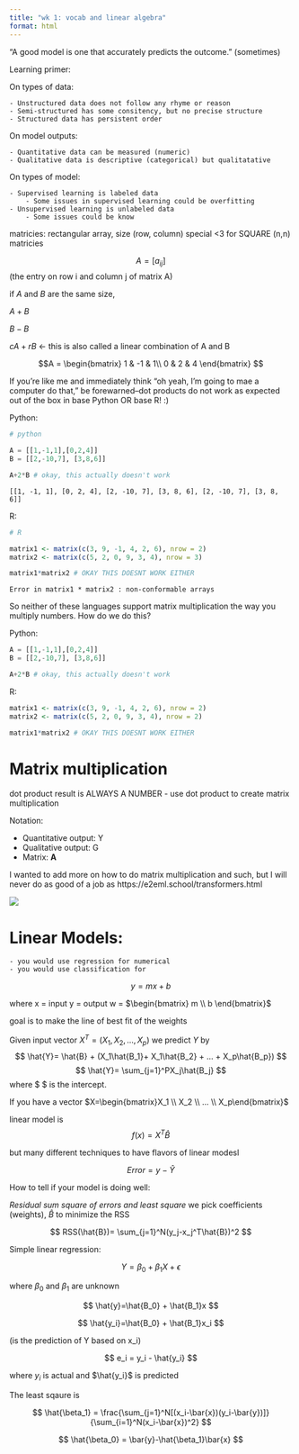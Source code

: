 ```yaml
---
title: "wk 1: vocab and linear algebra"
format: html
---
```


"A good model is one that accurately predicts the outcome." (sometimes)

Learning primer:

On types of data:

    - Unstructured data does not follow any rhyme or reason
    - Semi-structured has some consitency, but no precise structure
    - Structured data has persistent order

On model outputs: 

    - Quantitative data can be measured (numeric)
    - Qualitative data is descriptive (categorical) but qualitatative

On types of model:

    - Supervised learning is labeled data
        - Some issues in supervised learning could be overfitting
    - Unsupervised learning is unlabeled data
        - Some issues could be know

matricies: rectangular array,
size (row, column)
special <3 for SQUARE (n,n) matricies

$$
A=[a_{ij}]
$$ 
(the entry on row i and column j of matrix A)

if $A$ and $B$ are the same size, 

$A + B$

$B - B$

$cA + rB$ <- this is also called a linear combination of A and B

$$A = \begin{bmatrix}
1 & -1 & 1\\
0 & 2 & 4
\end{bmatrix}
$$

If you're like me and immediately think "oh yeah, I'm going to mae a computer do that," be forewarned--dot products do not work as expected out of the box in base Python OR base R! :) 

Python:
```python
# python

A = [[1,-1,1],[0,2,4]]
B = [[2,-10,7], [3,8,6]]

A+2*B # okay, this actually doesn't work
```
```
[[1, -1, 1], [0, 2, 4], [2, -10, 7], [3, 8, 6], [2, -10, 7], [3, 8, 6]]
```
R:
```r
# R

matrix1 <- matrix(c(3, 9, -1, 4, 2, 6), nrow = 2)
matrix2 <- matrix(c(5, 2, 0, 9, 3, 4), nrow = 3)

matrix1*matrix2 # OKAY THIS DOESNT WORK EITHER
```
```
Error in matrix1 * matrix2 : non-conformable arrays
```

So neither of these languages support matrix multiplication the way you multiply numbers. How do we do this?

Python:
```python
A = [[1,-1,1],[0,2,4]]
B = [[2,-10,7], [3,8,6]]

A+2*B # okay, this actually doesn't work
```

R:
```r
matrix1 <- matrix(c(3, 9, -1, 4, 2, 6), nrow = 2)
matrix2 <- matrix(c(5, 2, 0, 9, 3, 4), nrow = 2)

matrix1*matrix2 # OKAY THIS DOESNT WORK EITHER
```


# Matrix multiplication
dot product result is ALWAYS A NUMBER
    - use dot product to create matrix multiplication

Notation:

- Quantitative output: Y
- Qualitative output: G
- Matrix: **A**

I wanted to add more on how to do matrix multiplication and such, but I will never do as good of a job as https://e2eml.school/transformers.html 

![](https://e2eml.school/images/transformers/matrix_mult_three_row_two_col.png)

# Linear Models:
    - you would use regression for numerical
    - you would use classification for 

$$
y = mx+b
$$

where x = input
      y = output
      w = $\begin{bmatrix} m \\ b \end{bmatrix}$

goal is to make the line of best fit of the weights

Given input vector $X^T = (X_1, X_2, ..., X_p)$ we predict $Y$ by 
$$
\hat{Y}= \hat{B} + (X_1\hat{B_1}+ X_1\hat{B_2} + ... + X_p\hat{B_p})
$$
$$
\hat{Y}= \sum_{j=1}^PX_j\hat{B_j}
$$
where $\hat{B_j} $ is the intercept.

If you have a vector $X=\begin{bmatrix}X_1 \\ X_2 \\ ... \\ X_p\end{bmatrix}$

linear model is 
$$
f(x) = X^T\hat{B}
$$

but many different techniques to have flavors of linear modesl

$$
Error = y - \hat{Y}
$$

How to tell if your model is doing well:

_Residual sum square of errors and least square_
we pick coefficients (weights), $\hat{B}$ to minimize the RSS

$$
RSS(\hat{B})= \sum_{j=1}^N(y_j-x_j^T\hat{B})^2
$$


Simple linear regression:

$$
Y = \beta_0 + \beta_1X + \epsilon
$$

where $\beta_0$ and $\beta_1$ are unknown

$$
\hat{y}=\hat{B_0} + \hat{B_1}x
$$

$$
\hat{y_i}=\hat{B_0} + \hat{B_1}x_i 
$$

(is the prediction of Y based on x_i)

$$
e_i = y_i - \hat{y_i}
$$

:::{.callout-important}
where $y_i$ is actual and $\hat{y_i}$ is predicted
:::

The least sqaure is 

$$
\hat{\beta_1} = \frac{\sum_{j=1}^N[(x_i-\bar{x})(y_i-\bar{y})]}{\sum_{i=1}^N(x_i-\bar{x})^2}
$$

$$
\hat{\beta_0} = \bar{y}-\hat{\beta_1}\bar{x}
$$



